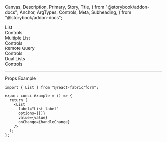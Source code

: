   Canvas,
  Description,
  Primary,
  Story,
  Title,
} from "@storybook/addon-docs";
  Anchor,
  ArgTypes,
  Controls,
  Meta,
  Subheading,
} from "@storybook/addon-docs";

<Meta of={ListStories} />

<Title>List</Title>

<Anchor storyId="list">
  <div className="hidden-anchor">
    <Subheading>List</Subheading>
  </div>
</Anchor>

<Description of={List} />

<Primary />

<Collapsable className="control-panel">
  <div>Controls</div>
  <Controls of={ListStories._List} />
</Collapsable>

<Anchor storyId="mutiple">
  <Subheading>Multiple List</Subheading>
</Anchor>
<Description of={ListStories.Multiple} />
<Canvas withToolbar of={ListStories.Multiple} />
<Collapsable className="control-panel">
  <div>Controls</div>
  <Controls of={ListStories.Multiple} />
</Collapsable>

<Anchor storyId="remote">
  <Subheading>Remote Query</Subheading>
</Anchor>
<Description of={ListStories.Remote} />
<Canvas withToolbar of={ListStories.Remote} />
<Collapsable className="control-panel">
  <div>Controls</div>
  <Controls of={ListStories.Remote} />
</Collapsable>

<Anchor storyId="dual">
  <Subheading>Dual Lists</Subheading>
</Anchor>
<Description of={DualListStories._DualList} />
<Canvas withToolbar of={DualListStories._DualList} />
<Collapsable className="control-panel">
  <div>Controls</div>
  <Controls of={DualListStories._DualList} />
</Collapsable>

<hr />

<Anchor storyId="props">
  <Subheading>Props</Subheading>
</Anchor>

<ArgTypes sort="requiredFirst" />

<Anchor storyId="sample">
  <Subheading>Example</Subheading>
</Anchor>

```tsx
import { List } from "@react-fabric/form";

export const Example = () => {
  return (
    <List
      label="List label"
      options={[]}
      value={value}
      onChange={handleChange}
    />
  );
};
```
